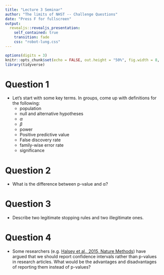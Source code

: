 ```yaml
---
title: "Lecture 3 Seminar"
author: "The limits of NHST -- Challenge Questions"
date: "Press F for fullscreen"
output: 
  revealjs::revealjs_presentation:
    self_contained: true
    transition: fade
    css: "robot-lung.css"
---  
```


```r
options(digits = 3)
knitr::opts_chunk$set(echo = FALSE, out.height = "50%", fig.width = 8, fig.height = 4.5, cache = TRUE)
library(tidyverse)
```

# Question 1

- Let's start with some key terms. In groups, come up with definitions for the following: 
    - population
    - null and alternative hypotheses 
    - $\alpha$ 
    - $\beta$
    - power
    - Positive predictive value
    - False discovery rate
    - family-wise error rate
    - significance

# Question 2
- What is the difference between p-value and α?  

# Question 3
- Describe two legitimate stopping rules and two illegitimate ones.  

# Question 4
- Some researchers (e.g. [Halsey et al., 2015, Nature Methods](https://www.nature.com/articles/nmeth.3288)) have argued that we should report confidence intervals rather than p-values in research articles. What would be the advantages and disadvantages of reporting them instead of p-values? 
